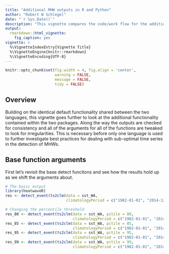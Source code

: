 ```yaml
---
title: "Additional MHW outputs in R and Python"
author: "Robert W Schlegel"
date: "`r Sys.Date()`"
description: "This vignette compares the code/work flow for the additional outputs found within the Python and R versions."
output: 
  rmarkdown::html_vignette:
    fig_caption: yes
vignette: >
  %\VignetteIndexEntry{Vignette Title}
  %\VignetteEngine{knitr::rmarkdown}
  %\VignetteEncoding{UTF-8}
---
```


```r
knitr::opts_chunk$set(fig.width = 4, fig.align = 'center',
                      warning = FALSE, 
                      message = FALSE, 
                      tidy = FALSE)
```

## Overview

Building on the identical default functionality shared between the two languages, this vignette goes further to look at the additional functionality contained within the two packages. Along the way the outputs are checked for consistency and all of the arguments for all of the functions are tweaked to look for irregularities. This is necessary before only one language is used to further investigate best practices for dealing with sub-optimal time series in the detection of MHWs.

## Base function arguments

First let's revisit the base detect funcitons and see how the results hold up as we shift the arguments about.

```r
# The basic output
library(heatwaveR)
res <- detect_event(ts2clm(data = sst_WA, 
                           climatologyPeriod = c("1982-01-01", "2014-12-31")))
```

```r
# Changing the percentile threshold
res_80 <- detect_event(ts2clm(data = sst_WA, pctile = 80,
                              climatologyPeriod = c("1982-01-01", "2014-12-31")))
res_85 <- detect_event(ts2clm(data = sst_WA, pctile = 85,
                              climatologyPeriod = c("1982-01-01", "2014-12-31")))
res_95 <- detect_event(ts2clm(data = sst_WA, pctile = 95,
                              climatologyPeriod = c("1982-01-01", "2014-12-31")))
res_99 <- detect_event(ts2clm(data = sst_WA, pctile = 99,
                              climatologyPeriod = c("1982-01-01", "2014-12-31")))
```

